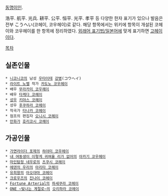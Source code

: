 [[동명이인]]. 

浩平. 航平. 光兵. 耕平. 公平. 恒平. 光平. 孝平 등 다양한 한자 표기가 있으나 발음은 전부 こうへい(코헤이, 코우헤이)로 같다. 해당 항목에서는 위키에 항목이 개설된 코헤이와 코우헤이를 한 항목에 정리하였다.
[[외래어 표기법/일본어]]에 맞게 표기하면 [[고헤이]]이다.

[[목차]]

== 실존인물 ==
 * [[니코니코]]의 남성 [[우타이테]] [[강병]](コウヘイ) 
 * [[라이트 노벨]] 작가 [[카도노 코우헤이]]
 * 배우 [[무라카미 코우헤이]]
 * 배우 [[타케다 코헤이]] 
 * [[성우]] [[키야스 코헤이]]
 * 성우 [[후쿠하라 코헤이]] 
 * 작곡가 [[타나카 코헤이]] 
 * 점프의 편집자 [[오니시 코헤이]] 
 * [[만화가]] [[호리코시 코헤이]]

== 가공인물 ==
 * [[가면라이더 포제]]의 [[하야미 코우헤이]]
 * [[내 여동생이 이렇게 귀여울 리가 없어]]의 [[아카기 코우헤이]]
 * [[마인탐정 네우로]]의 [[츠쿠시 코헤이]] 
 * [[에덴의 우리]]의 [[아리타 코헤이]] 
 * [[유희왕]]의 [[아오야마 코헤이]] 
 * [[크로우즈]]의 [[진나이 코헤이]] 
 * [[Fortune Arterial]]의 [[하세쿠라 코헤이]] 
 * [[ONE ~빛나는 계절로~]]의 [[오리하라 코헤이]] 
